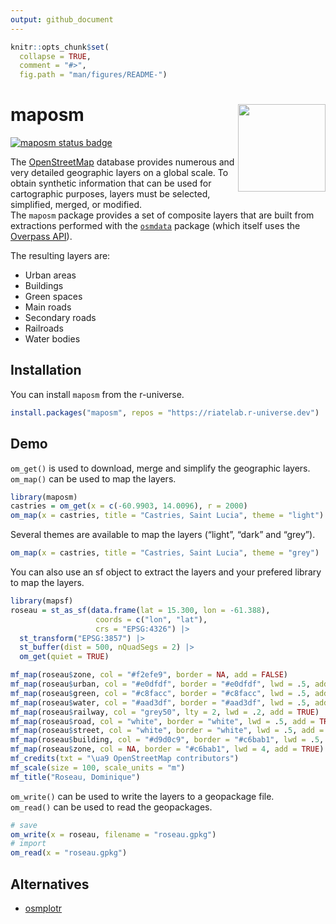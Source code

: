 ```yaml
---
output: github_document
---
```


```r
knitr::opts_chunk$set(
  collapse = TRUE,
  comment = "#>",
  fig.path = "man/figures/README-")

```

# maposm <img src="man/figures/logo.png" align="right" width="140"/>

[![maposm status badge](https://riatelab.r-universe.dev/maposm/badges/version)](https://riatelab.r-universe.dev/maposm)

The [OpenStreetMap](https://www.openstreetmap.org/) database provides numerous and very detailed geographic layers on a global scale. 
To obtain synthetic information that can be used for cartographic purposes, layers must be selected, simplified, merged, or modified.  
The `maposm` package provides a set of composite layers that are built from extractions performed with the [`osmdata`](https://docs.ropensci.org/osmdata/) package (which itself uses the [Overpass API](https://wiki.openstreetmap.org/wiki/Overpass_API)). 

The resulting layers are:

- Urban areas
- Buildings
- Green spaces
- Main roads 
- Secondary roads 
- Railroads 
- Water bodies

## Installation

You can install `maposm` from the r-universe.

```r
install.packages("maposm", repos = "https://riatelab.r-universe.dev")
```


## Demo

`om_get()` is used to download, merge and simplify the geographic layers.       
`om_map()` can be used to map the layers. 

```r
library(maposm)
castries = om_get(x = c(-60.9903, 14.0096), r = 2000)
om_map(x = castries, title = "Castries, Saint Lucia", theme = "light")
```

Several themes are available to map the layers ("light", "dark" and "grey").

```r
om_map(x = castries, title = "Castries, Saint Lucia", theme = "grey")
```

You can also use an sf object to extract the layers 
and your prefered library to map the layers.   
```r
library(mapsf)
roseau = st_as_sf(data.frame(lat = 15.300, lon = -61.388), 
                   coords = c("lon", "lat"), 
                   crs = "EPSG:4326") |>
  st_transform("EPSG:3857") |>
  st_buffer(dist = 500, nQuadSegs = 2) |> 
  om_get(quiet = TRUE)

mf_map(roseau$zone, col = "#f2efe9", border = NA, add = FALSE)
mf_map(roseau$urban, col = "#e0dfdf", border = "#e0dfdf", lwd = .5, add = TRUE)
mf_map(roseau$green, col = "#c8facc", border = "#c8facc", lwd = .5, add = TRUE)
mf_map(roseau$water, col = "#aad3df", border = "#aad3df", lwd = .5, add = TRUE)
mf_map(roseau$railway, col = "grey50", lty = 2, lwd = .2, add = TRUE)
mf_map(roseau$road, col = "white", border = "white", lwd = .5, add = TRUE)
mf_map(roseau$street, col = "white", border = "white", lwd = .5, add = TRUE)
mf_map(roseau$building, col = "#d9d0c9", border = "#c6bab1", lwd = .5, add = TRUE)
mf_map(roseau$zone, col = NA, border = "#c6bab1", lwd = 4, add = TRUE)
mf_credits(txt = "\ua9 OpenStreetMap contributors")
mf_scale(size = 100, scale_units = "m")
mf_title("Roseau, Dominique")
```


`om_write()` can be used to write the layers to a geopackage file.     
`om_read()` can be used to read the geopackages. 

```r
# save
om_write(x = roseau, filename = "roseau.gpkg")
# import
om_read(x = "roseau.gpkg")
```


## Alternatives

- [osmplotr](https://docs.ropensci.org/osmplotr/)




